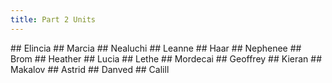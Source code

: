 ```yaml
---
title: Part 2 Units
---
```



<UnitStatsWindow unitName="Elincia">
  ## Elincia
</UnitStatsWindow>

 
<UnitStatsWindow unitName="Marcia">
  ## Marcia
</UnitStatsWindow>

 
<UnitStatsWindow unitName="Nealuchi">
  ## Nealuchi
</UnitStatsWindow>

 
<UnitStatsWindow unitName="Leanne">
  ## Leanne
</UnitStatsWindow>

 
<UnitStatsWindow unitName="Haar">
  ## Haar
</UnitStatsWindow>

 
<UnitStatsWindow unitName="Nephenee">
  ## Nephenee
</UnitStatsWindow>

 
<UnitStatsWindow unitName="Brom">
  ## Brom
</UnitStatsWindow>

 
<UnitStatsWindow unitName="Heather">
  ## Heather
</UnitStatsWindow>

 
<UnitStatsWindow unitName="Lucia">
  ## Lucia
</UnitStatsWindow>

 
<UnitStatsWindow unitName="Lethe">
  ## Lethe
</UnitStatsWindow>

 
<UnitStatsWindow unitName="Mordecai">
  ## Mordecai
</UnitStatsWindow>

 
<UnitStatsWindow unitName="Geoffrey">
  ## Geoffrey
</UnitStatsWindow>

 
<UnitStatsWindow unitName="Kieran">
  ## Kieran
</UnitStatsWindow>

 
<UnitStatsWindow unitName="Makalov">
  ## Makalov
</UnitStatsWindow>

 
<UnitStatsWindow unitName="Astrid">
  ## Astrid
</UnitStatsWindow>

 
<UnitStatsWindow unitName="Danved">
  ## Danved
</UnitStatsWindow>

 
<UnitStatsWindow unitName="Calill">
  ## Calill
</UnitStatsWindow>


